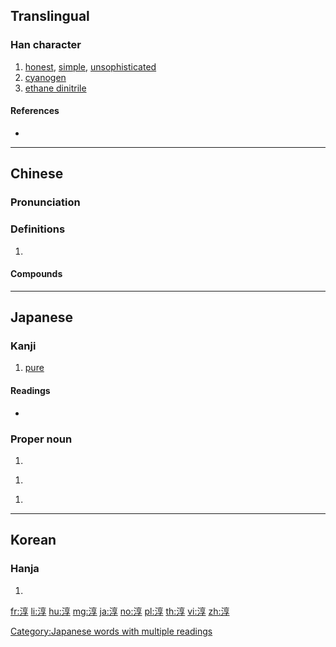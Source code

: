 ==Translingual==

===Han character===
{{Han char|rn=85|rad=水|as=08|sn=11|four=30147|canj=EYRD}}

# [[honest]], [[simple]], [[unsophisticated]]
# [[cyanogen]]
# [[ethane dinitrile]]

====References====
* {{Han ref|kx=0632.050|dkj=17690|dj=1035.010|hdz=31658.010|uh=6DF3|ud=28147|bh=B245|bd=45637}}

----

==Chinese==
{{zh-forms}}

===Pronunciation===
{{zh-pron
|m=chún
|c=seon4
|mc=y
|oc=y
|cat=
}}

===Definitions===
{{zh-hanzi}}

# {{rfdef|zh}}

====Compounds====
{{zh-der|李淳風|民淳俗厚|淳于|淳于意|淳于髡|淳化|淳化閣帖|淳厚|淳古|淳和|淳龐|淳樸|淳淳|淳熙|淳熙閣帖|淳白|淳粹|淳絜|淳良|淳風|溫淳|輕淳|還淳反樸|還淳返樸|邯鄲淳|陳淳}}

----

==Japanese==

===Kanji===
{{ja-kanji|grade=|rs=水08}}

# [[pure]]

====Readings====
* {{ja-readings|kanon=[[しゅん]] (shun)|goon=[[じゅん]] (jun)|kun=[[あつい]] (atsui), [[すなお]] (sunao)}}

===Proper noun===
{{ja-kanjitab|あつし}}
{{ja-pos|proper|あつし}}

# {{given name|male|lang=ja|sort=あつし}}

{{ja-kanjitab|じゅん|yomi=o}}
{{ja-pos|proper|じゅん}}

# {{given name|male|lang=ja|sort=しゅん'}}

{{ja-kanjitab|きよし}}
{{ja-pos|proper|きよし}}

# {{given name|male|lang=ja|sort=きよし}}
[[Category:Japanese words with multiple readings]]

----

==Korean==

===Hanja===
{{ko-hanja|hangeul=[[순]], [[준]]|eumhun=|rv=sun, jun|mr=sun, chun|y=swun, cwun}}

# {{defn|lang=ko|sort=水08}}

[[fr:淳]]
[[li:淳]]
[[hu:淳]]
[[mg:淳]]
[[ja:淳]]
[[no:淳]]
[[pl:淳]]
[[th:淳]]
[[vi:淳]]
[[zh:淳]]